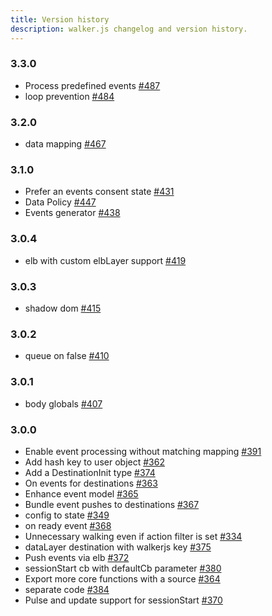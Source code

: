 ```yaml
---
title: Version history
description: walker.js changelog and version history.
---
```


### 3.3.0

- Process predefined events
  [#487](https://github.com/elbwalker/walkerOS/issues/487)
- loop prevention [#484](https://github.com/elbwalker/walkerOS/issues/484)

### 3.2.0

- data mapping [#467](https://github.com/elbwalker/walkerOS/issues/467)

### 3.1.0

- Prefer an events consent state
  [#431](https://github.com/elbwalker/walkerOS/issues/431)
- Data Policy [#447](https://github.com/elbwalker/walkerOS/issues/447)
- Events generator [#438](https://github.com/elbwalker/walkerOS/issues/438)

### 3.0.4

- elb with custom elbLayer support
  [#419](https://github.com/elbwalker/walkerOS/issues/419)

### 3.0.3

- shadow dom [#415](https://github.com/elbwalker/walkerOS/issues/415)

### 3.0.2

- queue on false [#410](https://github.com/elbwalker/walkerOS/issues/410)

### 3.0.1

- body globals [#407](https://github.com/elbwalker/walkerOS/issues/407)

### 3.0.0

- Enable event processing without matching mapping
  [#391](https://github.com/elbwalker/walkerOS/issues/391)
- Add hash key to user object
  [#362](https://github.com/elbwalker/walkerOS/issues/362)
- Add a DestinationInit type
  [#374](https://github.com/elbwalker/walkerOS/issues/374)
- On events for destinations
  [#363](https://github.com/elbwalker/walkerOS/issues/363)
- Enhance event model [#365](https://github.com/elbwalker/walkerOS/issues/365)
- Bundle event pushes to destinations
  [#367](https://github.com/elbwalker/walkerOS/issues/367)
- config to state [#349](https://github.com/elbwalker/walkerOS/issues/349)
- on ready event [#368](https://github.com/elbwalker/walkerOS/issues/368)
- Unnecessary walking even if action filter is set
  [#334](https://github.com/elbwalker/walkerOS/issues/334)
- dataLayer destination with walkerjs key
  [#375](https://github.com/elbwalker/walkerOS/issues/375)
- Push events via elb [#372](https://github.com/elbwalker/walkerOS/issues/372)
- sessionStart cb with defaultCb parameter
  [#380](https://github.com/elbwalker/walkerOS/issues/380)
- Export more core functions with a source
  [#364](https://github.com/elbwalker/walkerOS/issues/364)
- separate code [#384](https://github.com/elbwalker/walkerOS/issues/384)
- Pulse and update support for sessionStart
  [#370](https://github.com/elbwalker/walkerOS/issues/370)
